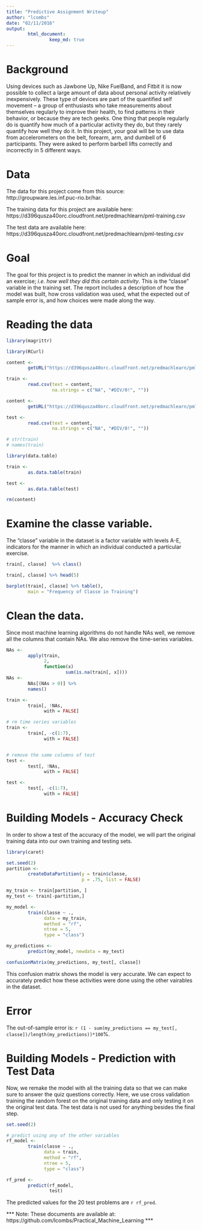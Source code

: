 ```yaml
---
title: "Predictive Assignment Writeup"
author: "lcombs"
date: "02/11/2016"
output: 
        html_document:
                keep_md: true       
---
```


# Background

Using devices such as Jawbone Up, Nike FuelBand, and Fitbit it is now possible to collect a large amount of data about personal activity relatively inexpensively. These type of devices are part of the quantified self movement – a group of enthusiasts who take measurements about themselves regularly to improve their health, to find patterns in their behavior, or because they are tech geeks. One thing that people regularly do is quantify how much of a particular activity they do, but they rarely quantify how well they do it. In this project, your goal will be to use data from accelerometers on the belt, forearm, arm, and dumbell of 6 participants. They were asked to perform barbell lifts correctly and incorrectly in 5 different ways. 

# Data

The data for this project come from this source: http://groupware.les.inf.puc-rio.br/har. 

The training data for this project are available here: https://d396qusza40orc.cloudfront.net/predmachlearn/pml-training.csv

The test data are available here: https://d396qusza40orc.cloudfront.net/predmachlearn/pml-testing.csv

# Goal

The goal for this project is to predict the manner in which an individual did an exercise; *i.e. how well they did this certain activity*. This is the "classe" variable in the training set.  The report includes a description of how the model was built, how cross validation was used, what the expected out of sample error is, and how choices were made along the way.

# Reading the data

```r
library(magrittr)

library(RCurl)

content <- 
        getURL("https://d396qusza40orc.cloudfront.net/predmachlearn/pml-training.csv")

train <- 
        read.csv(text = content,
                 na.strings = c("NA", "#DIV/0!", ""))

content <- 
        getURL("https://d396qusza40orc.cloudfront.net/predmachlearn/pml-testing.csv")

test <- 
        read.csv(text = content,
                 na.strings = c("NA", "#DIV/0!", ""))

# str(train)
# names(train)

library(data.table)

train <- 
        as.data.table(train)

test <- 
        as.data.table(test)

rm(content)

```

# Examine the classe variable. 

The "classe" variable in the dataset is a factor variable with levels A-E, indicators for the manner in which an individual conducted a particular exercise.

```r

train[, classe]  %>% class()

train[, classe] %>% head(5)

barplot(train[, classe] %>% table(), 
        main = "Frequency of Classe in Training")
```

# Clean the data.

Since most machine learning algorithms do not handle NAs well, we remove all the columns that contain NAs. We also remove the time-series variables.


```r

NAs <- 
        apply(train, 
              2, 
              function(x) 
                      sum(is.na(train[, x]))) 
NAs <- 
        NAs[(NAs > 0)] %>%
        names() 

train <- 
        train[, !NAs, 
              with = FALSE] 

# rm time series variables
train <- 
        train[, -c(1:7), 
              with = FALSE]


# remove the same columns of test
test <- 
        test[, !NAs, 
              with = FALSE]

test <- 
        test[, -c(1:7), 
              with = FALSE]
```

# Building Models - Accuracy Check

In order to show a test of the accuracy of the model, we will part the original training data into our own training and testing sets.

```r
library(caret)

set.seed(2)
partition <- 
        createDataPartition(y = train$classe, 
                            p = .75, list = FALSE)

my_train <- train[partition, ]
my_test <- train[-partition,]

my_model <- 
        train(classe ~ ., 
              data = my_train, 
              method = "rf", 
              ntree = 5,
              type = "class")

my_predictions <- 
        predict(my_model, newdata = my_test)

confusionMatrix(my_predictions, my_test[, classe])
```

This confusion matrix shows the model is very accurate. We can expect to accurately predict how these activities were done using the other vairables in the dataset.

# Error

The out-of-sample error is: `r (1 - sum(my_predictions == my_test[, classe])/length(my_predictions))*100`%. 

# Building Models - Prediction with Test Data

Now, we remake the model with all the training data so that we can make sure to answer the quiz questions correctly. Here, we use cross validation training the random forest on the original training data and only testing it on the original test data. The test data is not used for anything besides the final step.

```r
set.seed(2)

# predict using any of the other variables
rf_model <- 
        train(classe ~ ., 
              data = train, 
              method = "rf", 
              ntree = 5,
              type = "class")

rf_pred <- 
        predict(rf_model, 
                test)

```

The predicted values for the 20 test problems are `r rf_pred`.


*** Note: These documents are available at: https://github.com/lcombs/Practical_Machine_Learning ***
